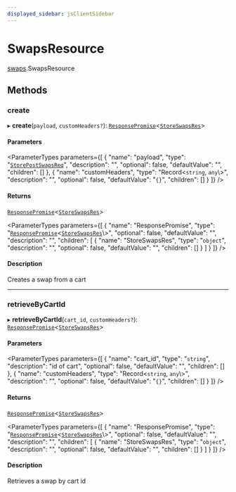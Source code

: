 ```yaml
---
displayed_sidebar: jsClientSidebar
---
```



# SwapsResource

[swaps](../../modules/swaps.mdx).SwapsResource

## Methods

### create

▸ **create**(`payload`, `customHeaders?`): [`ResponsePromise`](../modules/swaps.internal.mdx#responsepromise)<[`StoreSwapsRes`](../../internal/modules/admin_discounts.internal.internal.mdx#storeswapsres)\>

#### Parameters

<ParameterTypes parameters={[
  {
    "name": "payload",
    "type": "[`StorePostSwapsReq`](../../internal/classes/admin_discounts.internal.internal.StorePostSwapsReq.mdx)",
    "description": "",
    "optional": false,
    "defaultValue": "",
    "children": []
  },
  {
    "name": "customHeaders",
    "type": "Record<`string`, `any`\\>",
    "description": "",
    "optional": false,
    "defaultValue": "`{}`",
    "children": []
  }
]} />

#### Returns

[`ResponsePromise`](../modules/swaps.internal.mdx#responsepromise)<[`StoreSwapsRes`](../../internal/modules/admin_discounts.internal.internal.mdx#storeswapsres)\>

<ParameterTypes parameters={[
  {
    "name": "ResponsePromise",
    "type": "[`ResponsePromise`](../modules/swaps.internal.mdx#responsepromise)<[`StoreSwapsRes`](../../internal/modules/admin_discounts.internal.internal.mdx#storeswapsres)\\>",
    "optional": false,
    "defaultValue": "",
    "description": "",
    "children": [
      {
        "name": "StoreSwapsRes",
        "type": "`object`",
        "description": "",
        "optional": false,
        "defaultValue": "",
        "children": []
      }
    ]
  }
]} />

#### Description

Creates a swap from a cart

___

### retrieveByCartId

▸ **retrieveByCartId**(`cart_id`, `customHeaders?`): [`ResponsePromise`](../modules/swaps.internal.mdx#responsepromise)<[`StoreSwapsRes`](../../internal/modules/admin_discounts.internal.internal.mdx#storeswapsres)\>

#### Parameters

<ParameterTypes parameters={[
  {
    "name": "cart_id",
    "type": "`string`",
    "description": "id of cart",
    "optional": false,
    "defaultValue": "",
    "children": []
  },
  {
    "name": "customHeaders",
    "type": "Record<`string`, `any`\\>",
    "description": "",
    "optional": false,
    "defaultValue": "`{}`",
    "children": []
  }
]} />

#### Returns

[`ResponsePromise`](../modules/swaps.internal.mdx#responsepromise)<[`StoreSwapsRes`](../../internal/modules/admin_discounts.internal.internal.mdx#storeswapsres)\>

<ParameterTypes parameters={[
  {
    "name": "ResponsePromise",
    "type": "[`ResponsePromise`](../modules/swaps.internal.mdx#responsepromise)<[`StoreSwapsRes`](../../internal/modules/admin_discounts.internal.internal.mdx#storeswapsres)\\>",
    "optional": false,
    "defaultValue": "",
    "description": "",
    "children": [
      {
        "name": "StoreSwapsRes",
        "type": "`object`",
        "description": "",
        "optional": false,
        "defaultValue": "",
        "children": []
      }
    ]
  }
]} />

#### Description

Retrieves a swap by cart id
